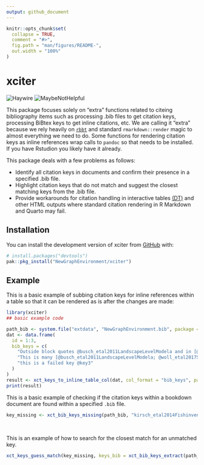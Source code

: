 ```yaml
---
output: github_document
---
```


<!-- README.md is generated from README.Rmd. Please edit that file -->

```r
knitr::opts_chunk$set(
  collapse = TRUE,
  comment = "#>",
  fig.path = "man/figures/README-",
  out.width = "100%"
)
```

# xciter

![Haywire](https://img.shields.io/badge/status-haywire-red)
![MaybeNotHelpful](https://img.shields.io/badge/NeverMind-MaybeNotHelpful-green)

This package focuses solely on "extra" functions related to citeing bibliography 
items such as processing .bib files to get citation keys, processing BiBtex keys to get inline citations, etc.  We
are calling it "extra" because we rely heavily on [`rbbt`](https://github.com/paleolimbot/rbbt) and standard
`rmarkdown::render` magic to almost everything we need to do. Some functions for rendering citation keys
as inline references wrap calls to `pandoc` so that needs to be installed. If you have Rstudion you likely have it already.

This package deals with a few problems as follows:

  - Identify all citation keys in documents and confirm their presence in a specified .bib file.
  - Highlight citation keys that do not match and suggest the closest matching keys from the .bib file.
  - Provide workarounds for citation handling in interactive tables [(DT)](https://github.com/rstudio/DT) and other HTML 
  outputs where standard citation rendering in R Markdown and Quarto may fail.

## Installation

You can install the development version of xciter from [GitHub](https://github.com/) with:

``` r
# install.packages("devtools")
pak::pkg_install("NewGraphEnvironment/xciter")
```

## Example

This is a basic example of subbing citation keys for inline references within a table so that it can
be rendered as is after the changes are made:

```r
library(xciter)
## basic example code

path_bib <- system.file("extdata", "NewGraphEnvironment.bib", package = "xciter")
dat <- data.frame(
  id = 1:3,
  bib_keys = c(
    "Outside block quotes @busch_etal2011LandscapeLevelModela and in [@woll_etal2017SalmonEcological]",
    "This is many [@busch_etal2011LandscapeLevelModela; @woll_etal2017SalmonEcological; @kirsch_etal2014Fishinventorya]",
    "this is a failed key @key3"
  )
)
result <- xct_keys_to_inline_table_col(dat, col_format = "bib_keys", path_bib = path_bib)
print(result)
```

This is a basic example of checking if the citation keys within a bookdown document are found within a specified
`.bib` file.

```r
key_missing <- xct_bib_keys_missing(path_bib, "kirsch_etal2014Fishinventory")
```


<br>

This is an example of how to search for the closest match for an unmatched key.

```r
xct_keys_guess_match(key_missing, keys_bib = xct_bib_keys_extract(path_bib))
```


